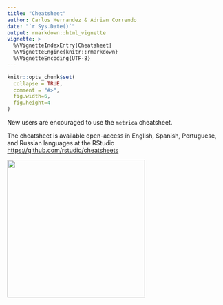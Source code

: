 ```yaml
---
title: "Cheatsheet"
author: Carlos Hernandez & Adrian Correndo
date: "`r Sys.Date()`"
output: rmarkdown::html_vignette
vignette: >
  %\VignetteIndexEntry{Cheatsheet}
  %\VignetteEngine{knitr::rmarkdown}
  %\VignetteEncoding{UTF-8}
---
```


```r
knitr::opts_chunk$set(
  collapse = TRUE,
  comment = "#>",
  fig.width=6, 
  fig.height=4
)
```

New users are encouraged to use the `metrica` cheatsheet. <br/>

The cheatsheet is available open-access in English, Spanish, Portuguese, and Russian languages at the RStudio [https://github.com/rstudio/cheatsheets](https://github.com/rstudio/cheatsheets)


<img src="../man/figures/cheatsheet.png" align="center" height="320" style="float:center; height:320px;"/>